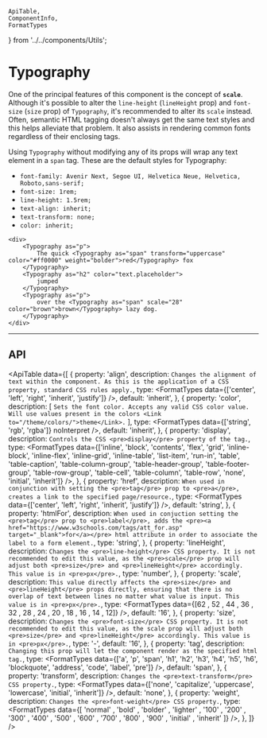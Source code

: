     ApiTable,
    ComponentInfo,
    FormatTypes
} from '../../components/Utils';

# Typography

<ComponentInfo title="Typography" />

One of the principal features of this component is the concept of **`scale`**.
Although it's possible to alter the `line-height` (`lineHeight` prop) and `font-size` (`size` prop)
of `Typography`, it's recommended to alter its `scale` instead. Often, semantic HTML tagging
doesn't always get the same text styles and this helps alleviate that problem. It also assists in
rendering common fonts regardless of their enclosing tags.

Using `Typography` without modifying any of its props will wrap any text element in a `span` tag.
These are the default styles for Typography:

* `font-family: Avenir Next, Segoe UI, Helvetica Neue, Helvetica, Roboto,sans-serif;`
* `font-size: 1rem;`
* `line-height: 1.5rem;`
* `text-align: inherit;`
* `text-transform: none;`
* `color: inherit;`

```tsx live
<div>
    <Typography as="p">
        The quick <Typography as="span" transform="uppercase" color="#ff0000" weight="bolder">red</Typography> fox
    </Typography>
    <Typography as="h2" color="text.placeholder">
        jumped
    </Typography>
    <Typography as="p">
        over the <Typography as="span" scale="28" color="brown">brown</Typography> lazy dog.
    </Typography>
</div>
```

---

## API

<ApiTable data={[
    {
        property: 'align',
        description: `Changes the alignment of text within the component. As this is the application
            of a CSS property, standard CSS rules apply.`,
        type: <FormatTypes data={['center', 'left', 'right', 'inherit', 'justify']} />,
        default: 'inherit',
    },
    {
        property: 'color',
        description: [
            `Sets the font color. Accepts any valid CSS color value. Will use values present in the colors
            <Link to="/theme/colors/">theme</Link>.`
        ],
        type: <FormatTypes data={['string', 'rgb', 'rgba']} noInterpret />,
        default: 'inherit',
    },
    {
        property: 'display',
        description: `Controls the CSS <pre>display</pre> property of the tag.`,
        type: <FormatTypes data={['inline', 'block', 'contents', 'flex', 'grid', 'inline-block',
                    'inline-flex', 'inline-grid', 'inline-table', 'list-item', 'run-in', 'table',
                    'table-caption', 'table-column-group', 'table-header-group',
                    'table-footer-group', 'table-row-group', 'table-cell', 'table-column',
                    'table-row', 'none', 'initial', 'inherit']}
                />,
    },
    {
        property: 'href',
        description: `When used in conjunction with setting the <pre>tag</pre> prop to <pre>a</pre>,
            creates a link to the specified page/resource.`,
        type: <FormatTypes data={['center', 'left', 'right', 'inherit', 'justify']} />,
        default: 'string',
    },
    {
        property: 'htmlFor',
        description: `When used in conjuction setting the <pre>tag</pre> prop to <pre>label</pre>,
            adds the
            <pre><a href="https://www.w3schools.com/tags/att_for.asp" target="_blank">for</a></pre>
            html attribute in order to associate the label to a form element.`,
        type: 'string',
    },
    {
        property: 'lineHeight',
        description: `Changes the <pre>line-height</pre> CSS property. It is not recommended to edit
            this value, as the <pre>scale</pre> prop will adjust both <pre>size</pre> and
            <pre>lineHeight</pre> accordingly. This value is in <pre>px</pre>.`,
        type: 'number',
    },
    {
        property: 'scale',
        description: `This value directly affects the <pre>size</pre> and <pre>lineHeight</pre>
            props directly, ensuring that there is no overlap of text between lines no matter what
            value is input. This value is in <pre>px</pre>.`,
        type: <FormatTypes data={[62 , 52 , 44 , 36 , 32 , 28 , 24 , 20 , 18 , 16 , 14 , 12]} />,
        default: '16',
    },
    {
        property: 'size',
        description: `Changes the <pre>font-size</pre> CSS property. It is not recommended to edit
            this value, as the scale prop will adjust both <pre>size</pre> and <pre>lineHeight</pre>
            accordingly. This value is in <pre>px</pre>.`,
        type: '-',
        default: '16',
    },
    {
        property: 'tag',
        description: `Changing this prop will let the component render as the specified html tag.`,
        type: <FormatTypes data={['a', 'p', 'span', 'h1', 'h2', 'h3', 'h4', 'h5',
                    'h6', 'blockquote', 'address', 'code', 'label', 'pre']}
                />,
        default: 'span',
    },
    {
        property: 'transform',
        description: `Changes the <pre>text-transform</pre> CSS property.`,
        type: <FormatTypes data={['none', 'capitalize', 'uppercase', 'lowercase',
                    'initial', 'inherit']}
                />,
        default: 'none',
    },
    {
        property: 'weight',
        description: `Changes the <pre>font-weight</pre> CSS property.`,
        type: <FormatTypes data={[
                    'normal' , 'bold' , 'bolder' , 'lighter' , '100' , '200' , '300' ,
                    '400' , '500' , '600' , '700' , '800' , '900' , 'initial' , 'inherit'
                ]} />,
    },
]} />
